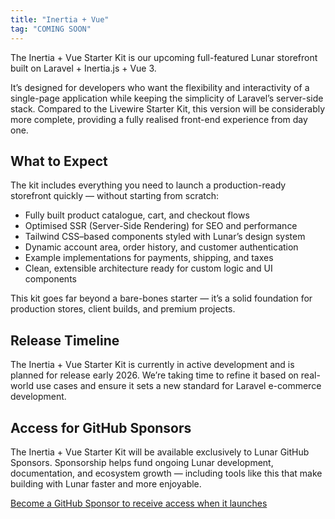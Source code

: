 ```yaml
---
title: "Inertia + Vue"
tag: "COMING SOON"
---
```


The Inertia + Vue Starter Kit is our upcoming full-featured Lunar storefront built on Laravel + Inertia.js + Vue 3.

It’s designed for developers who want the flexibility and interactivity of a single-page application while keeping the
simplicity of Laravel’s server-side stack.
Compared to the Livewire Starter Kit, this version will be considerably more complete, providing a fully realised
front-end experience from day one.

## What to Expect

The kit includes everything you need to launch a production-ready storefront quickly — without starting from scratch:
- Fully built product catalogue, cart, and checkout flows
- Optimised SSR (Server-Side Rendering) for SEO and performance
- Tailwind CSS–based components styled with Lunar’s design system
- Dynamic account area, order history, and customer authentication
- Example implementations for payments, shipping, and taxes
- Clean, extensible architecture ready for custom logic and UI components

This kit goes far beyond a bare-bones starter — it’s a solid foundation for production stores, client builds, and premium projects.

## Release Timeline

The Inertia + Vue Starter Kit is currently in active development and is planned for release early 2026.
We’re taking time to refine it based on real-world use cases and ensure it sets a new standard for Laravel e-commerce development.

## Access for GitHub Sponsors

The Inertia + Vue Starter Kit will be available exclusively to Lunar GitHub Sponsors.
Sponsorship helps fund ongoing Lunar development, documentation, and ecosystem growth — including tools like this that make building with Lunar faster and more enjoyable.

[Become a GitHub Sponsor to receive access when it launches]()
